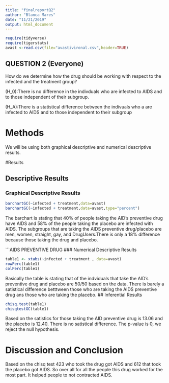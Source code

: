 ```yaml
---
title: "finalreportQ2"
author: "Blanca Mares"
date: "11/21/2019"
output: html_document
---
```



```r
require(tidyverse)
require(tigerstats)
avast <-read.csv(file="avastivironal.csv",header=TRUE)
```

## QUESTION 2 (Everyone)

 How do we determine how the drug should be working with respect to the infected and the treatment group?
 
 \(H_0\):There is no difference in the indivduals who are infected to AIDS and to those independent of their subgroup.

\(H_A\):There is a statistical difference between the indivuals who a are infected to AIDS and to those independent to their subgroup


# Methods

We will be using both graphical descriptive and numerical descriptive results.

<!--Decide on your methods:  use "variable analysis" or other appropriate descriptors.  Make sure to choose at least one graphical method and at least one numerical method. Discuss what data manipulations may be needed for example subsetting or other binning procedures and what sort of graphical displays and inferential tools will be used!-->

#Results

<!--Divide this section into two sub-sections:  One for your descriptive  results and one for your inferential results.!-->

## Descriptive Results

### Graphical Descriptive Results

<!--Graphical results here.  Make sure to show your code.  Provide appropriate labels for axes, giving units if possible, and provide a good title for the graph, too.  Use the graphical results to describe the patterns if any that exist in the data as focused toward the research question. Bottom line is to explain the features of the graph that are relevant to conforming or departing to what is expected by your null hypothesis !-->


```r
barchartGC(~infected + treatment,data=avast)
barchartGC(~infected + treatment,data=avast,type="percent")
```
  The barchart is stating that 40% of people taking the AID's preventive drug have AIDS and 58% of the people taking the placebo are infected with AIDS. The subgroups that are taking the AIDS preventive drug/placebo are men, women, straight, gay, and DrugUsers.There is only a 18% difference because those taking the drug and placebo.  

```AIDS PREVENTIVE DRUG
### Numerical Descriptive Results

<!--Numerical results go here. Use the numerical results to describe the patterns if any that exist in the data as focused toward the research question!-->

```r
table1 <- xtabs(~infected + treatment , data=avast)
rowPerc(table1)
colPerc(table1)
```
Basically the table is stating that of the indviduals that take the AID's preventive drug and placebo are 50/50 based on the data. There is barely a satistical difference betttween those who are taking the AIDS preventive drug ans those who are taking the placebo.
## Inferential Results

<!--State hypothesis clearly.  Make sure your discussion of the inferential test covers all the aspects that the test output produces, such as test statistic, p-value etc.  Make a decision about the null hypothesis, explain the assumptions on which the selected test/procedure was based, and why the chosen procedure satisfys the assumptions and is appropriate to answer the research question!-->

```r
chisq.test(table1)
chisqtestGC(table1)
```
Based on the satistics for those taking the AID preventive drug is 13.06 and the placebo is 12.40. There is no satistical difference. 
The p-value is 0, we reject the null hypothesis. 


# Discussion and Conclusion

<!--Discussion and conclusion here.  If you found a relationship be sure to consider whether the relationship occurs because one of the variavbles causes the other, or whether they perhasps are related for some other reason.  Watch the chapter 6 videos from the GeorgeTown videos collection.!-->

Based on the chisq test 423 who took the drug got AIDS and 612 that took the placebo got AIDS. So over all for all the people this drug worked for the most part. It helped people to not  contracted AIDS.




